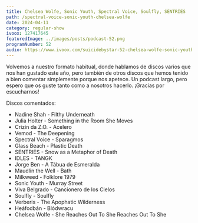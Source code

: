 ```yaml
---
title: Chelsea Wolfe, Sonic Youth, Spectral Voice, Soulfly, SENTRIES
path: /spectral-voice-sonic-youth-chelsea-wolfe
date: 2024-04-11
category: regular-show
ivoox: 127417645
featuredImage: ../images/posts/podcast-52.png
programNumber: 52
audio: https://www.ivoox.com/suicidebystar-52-chelsea-wolfe-sonic-youth-spectral-voice_mf_127417645_feed_1.mp3
---
```


Volvemos a nuestro formato habitual, donde hablamos de discos varios que nos han gustado este año, pero también de otros discos que hemos tenido a bien comentar simplemente porque nos apetece. Un podcast largo, pero espero que os guste tanto como a nosotros hacerlo. ¡Gracias por escucharnos!

Discos comentados:

- Nadine Shah - Filthy Underneath
- Julia Holter - Something in the Room She Moves
- Crizin da Z.O. - Acelero
- Vemod - The Deepening
- Spectral Voice - Sparagmos
- Glass Beach - Plastic Death
- SENTRIES - Snow as a Metaphor of Death
- IDLES - TANGK
- Jorge Ben - A Tábua de Esmeralda
- Maudlin the Well - Bath
- Milkweed - Folklore 1979
- Sonic Youth - Murray Street
- Viva Belgrado - Cancionero de los Cielos
- Soulfly - Soulfly
- Verberis - The Apophatic Wilderness
- Heáfodbán - Blódwracu
- Chelsea Wolfe - She Reaches Out To She Reaches Out To She

